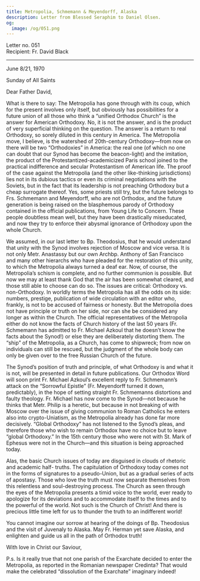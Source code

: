 ```yaml
---
title: Metropolia, Schmemann & Meyendorff, Alaska
description: Letter from Blessed Seraphim to Daniel Olsen.
og:
  image: /og/051.png
---
```


<div style={{textAlign:'right', fontFamily:'monospace'}}>Letter no. 051</div>
<div style={{textAlign:'left', fontFamily:'monospace'}}>Recipient: Fr. David Black</div>

---

June 8/21, 1970

Sunday of All Saints

Dear Father David,

What is there to say: The Metropolia has gone through with its coup, which for the present involves only itself, but obviously has possibilities for a future union of all those who think a “unified Orthodox Church” is the answer for American Orthodoxy. No, it is not the answer, and is the product of very superficial thinking on the question. The answer is a return to real Orthodoxy, so sorely diluted in this century in America. The Metropolia move, I believe, is the watershed of 20th-century Orthodoxy—from now on there will be two “Orthodoxies” in America: the real one (of which no one can doubt that our Synod has become the beacon-light) and the imitation, the product of the Protestantized-academicized Paris school joined to the practical indifference and secular Protestantism of American life. The proof of the case against the Metropolia (and the other like-thinking jurisdictions) lies not in its dubious tactics or even its criminal negotiations with the Soviets, but in the fact that its leadership is not preaching Orthodoxy but a cheap surrogate thereof. Yes, some priests still try, but the future belongs to Frs. Schmemann and Meyendorff, who are not Orthodox, and the future generation is being raised on the blasphemous parody of Orthodoxy contained in the official publications, from Young Life to Concern. These people doubtless mean well, but they have been drastically miseducated, and now they try to enforce their abysmal ignorance of Orthodoxy upon the whole Church.

We assumed, in our last letter to Bp. Theodosius, that he would understand that unity with the Synod involves rejection of Moscow and vice versa. It is not only Metr. Anastassy but our own Archbp. Anthony of San Francisco and many other hierarchs who have pleaded for the restoration of this unity, to which the Metropolia always turned a deaf ear. Now, of course, the Metropolia’s schism is complete, and no further communion is possible. But now we may at least thank God that the air has been somewhat cleared, and those still able to choose can do so. The issues are critical: Orthodoxy vs. non-Orthodoxy. In worldly terms the Metropolia has all the odds on its side: numbers, prestige, publication of wide circulation with an editor who, frankly, is not to be accused of fairness or honesty. But the Metropolia does not have principle or truth on her side, nor can she be considered any longer as within the Church. The official representatives of the Metropolia either do not know the facts of Church history of the last 50 years (Fr. Schmemann has admitted to Fr. Michael Azkoul that he doesn’t know the facts about the Synod!) or else they are deliberately distorting them. The “ship” of the Metropolia, as a Church, has come to shipwreck; from now on individuals can still be rescued, but the judgment of the whole body can only be given over to the free Russian Church of the future.

The Synod’s position of truth and principle, of what Orthodoxy is and what it is not, will be presented in detail in future publications. Our Orthodox Word will soon print Fr. Michael Azkoul’s excellent reply to Fr. Schmemann’s attack on the “Sorrowful Epistle” (Fr. Meyendorff turned it down, predictably), in the hope of setting straight Fr. Schmemanns distortions and faulty theology. Fr. Michael has now come to the Synod—not because he thinks that Metr. Philip is a heretic, but because in not breaking of with Moscow over the issue of giving communion to Roman Catholics he enters also into crypto-Uniatism, as the Metropolia already has done far more decisively. “Global Orthodoxy” has not listened to the Synod’s pleas, and therefore those who wish to remain Orthodox have no choice but to leave “global Orthodoxy.” In the 15th century those who were not with St. Mark of Ephesus were not in the Church—and this situation is being approached today.

Alas, the basic Church issues of today are disguised in clouds of rhetoric and academic half- truths. The capitulation of Orthodoxy today comes not in the forms of signatures to a pseudo-Union, but as a gradual series of acts of apostasy. Those who love the truth must now separate themselves from this relentless and soul-destroying process. The Church as seen through the eyes of the Metropolia presents a timid voice to the world, ever ready to apologize for its deviations and to accommodate itself to the times and to the powerful of the world. Not such is the Church of Christ! And there is precious little time left for us to thunder the truth to an indifferent world!

You cannot imagine our sorrow at hearing of the doings of Bp. Theodosius and the visit of Juvenaly to Alaska. May Fr. Herman yet save Alaska, and enlighten and guide us all in the path of Orthodox truth!

With love in Christ our Saviour,

P.s. Is it really true that not one parish of the Exarchate decided to enter the Metropolia, as reported in the Romanian newspaper Credinta? That would make the celebrated “dissolution of the Exarchate” imaginary indeed!

